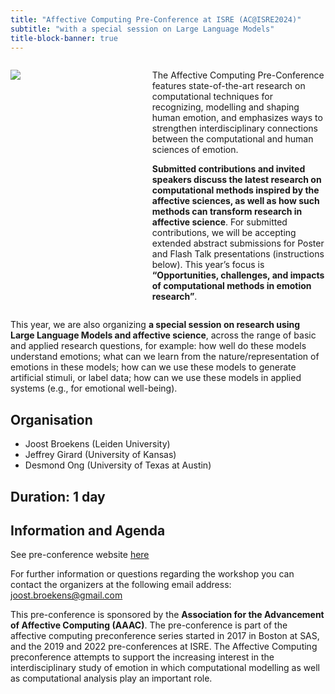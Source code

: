 ```yaml
---
title: "Affective Computing Pre-Conference at ISRE (AC@ISRE2024)"
subtitle: "with a special session on Large Language Models"
title-block-banner: true
---
```


::: columns
::: {.column width="30%"}
![](../../images/affective_computing_img.jpg)
:::

::: {.column width="10%"}
:::

::: {.column width="60%"}

The Affective Computing Pre-Conference features state-of-the-art research on computational techniques for recognizing, modelling and shaping human emotion, and emphasizes ways to strengthen interdisciplinary connections between the computational and human sciences of emotion. 

**Submitted contributions and invited speakers discuss the latest research on computational methods inspired by the affective sciences, as well as how such methods can transform research in affective science**. For submitted contributions, we will be accepting extended abstract submissions for Poster and Flash Talk presentations (instructions below). This year’s focus is **“Opportunities, challenges, and impacts of computational methods in emotion research”**. 

:::
:::

This year, we are also organizing **a special session on research using Large Language Models and affective science**, across the range of basic and applied research questions, for example: how well do these models understand emotions; what can we learn from the nature/representation of emotions in these models; how can we use these models to generate artificial stimuli, or label data; how can we use these models in applied systems (e.g., for emotional well-being).

## Organisation

- Joost Broekens (Leiden University)
- Jeffrey Girard (University of Kansas)
- Desmond Ong (University of Texas at Austin)

## Duration: 1 day

## Information and Agenda

See pre-conference website [here](https://sites.google.com/view/acisre2024)

For further information or questions regarding the workshop you can contact the organizers at the following email address: [joost.broekens@gmail.com](mailto:joost.broekens@gmail.com) 

This pre-conference is sponsored by the **Association for the Advancement of Affective Computing (AAAC)**. The pre-conference is part of the affective computing preconference series started in 2017 in Boston at SAS, and the 2019 and 2022 pre-conferences at ISRE. The Affective Computing preconference attempts to support the increasing interest in the interdisciplinary study of emotion in which computational modelling as well as computational analysis play an important role.